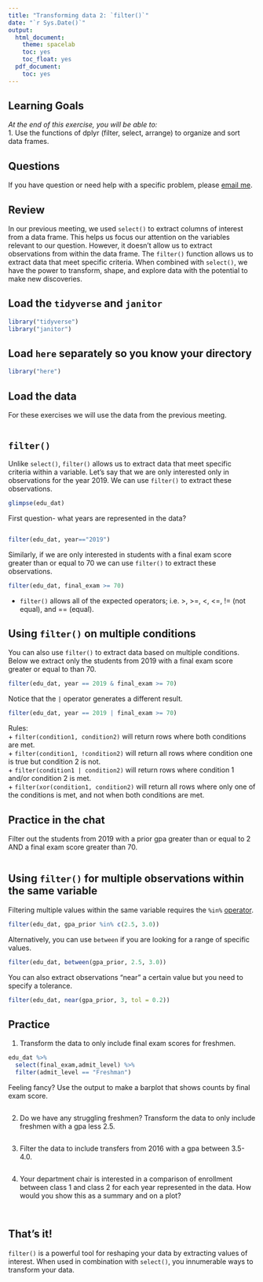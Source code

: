 ```yaml
---
title: "Transforming data 2: `filter()`"
date: "`r Sys.Date()`"
output:
  html_document:
    theme: spacelab
    toc: yes
    toc_float: yes
  pdf_document:
    toc: yes
---
```


## Learning Goals  
*At the end of this exercise, you will be able to:*    
1. Use the functions of dplyr (filter, select, arrange) to organize and sort data frames.  

## Questions
If you have question or need help with a specific problem, please [email me](mailto: jmledford@ucdavis.edu).  

## Review  
In our previous meeting, we used `select()` to extract columns of interest from a data frame. This helps us focus our attention on the variables relevant to our question. However, it doesn't allow us to extract observations from within the data frame. The `filter()` function allows us to extract data that meet specific criteria. When combined with `select()`, we have the power to transform, shape, and explore data with the potential to make new discoveries.  

## Load the `tidyverse` and `janitor`
```r
library("tidyverse")
library("janitor")
```

## Load `here` separately so you know your directory  
```r
library("here")
```

## Load the data
For these exercises we will use the data from the previous meeting.
```r

```

## `filter()`
Unlike `select()`, `filter()` allows us to extract data that meet specific criteria within a variable. Let's say that we are only interested only in observations for the year 2019. We can use `filter()` to extract these observations.
```r
glimpse(edu_dat)
```

First question- what years are represented in the data?  
```r

```

```r
filter(edu_dat, year=="2019")
```

Similarly, if we are only interested in students with a final exam score greater than or equal to 70 we can use `filter()` to extract these observations.  
```r
filter(edu_dat, final_exam >= 70)
```

+ `filter()` allows all of the expected operators; i.e. >, >=, <, <=, != (not equal), and == (equal).  

## Using `filter()` on multiple conditions
You can also use `filter()` to extract data based on multiple conditions. Below we extract only the students from 2019 with a final exam score greater or equal to than 70.
```r
filter(edu_dat, year == 2019 & final_exam >= 70)
```

Notice that the `|` operator generates a different result.
```r
filter(edu_dat, year == 2019 | final_exam >= 70)
```

Rules:  
+ `filter(condition1, condition2)` will return rows where both conditions are met.  
+ `filter(condition1, !condition2)` will return all rows where condition one is true but condition 2 is not.  
+ `filter(condition1 | condition2)` will return rows where condition 1 and/or condition 2 is met.  
+ `filter(xor(condition1, condition2)` will return all rows where only one of the conditions is met, and not when both conditions are met.  

## Practice in the chat
Filter out the students from 2019 with a prior gpa greater than or equal to 2 AND a final exam score greater than 70.
```r

```

## Using `filter()` for multiple observations within the same variable 
Filtering multiple values within the same variable requires the `%in%` [operator](https://www.tutorialspoint.com/r/r_operators.htm).    
```r
filter(edu_dat, gpa_prior %in% c(2.5, 3.0))
```

Alternatively, you can use `between` if you are looking for a range of specific values.  
```r
filter(edu_dat, between(gpa_prior, 2.5, 3.0))
```

You can also extract observations "near" a certain value but you need to specify a tolerance.  
```r
filter(edu_dat, near(gpa_prior, 3, tol = 0.2))
```

## Practice
1. Transform the data to only include final exam scores for freshmen.
```r
edu_dat %>%
  select(final_exam,admit_level) %>%
  filter(admit_level == "Freshman")
```

Feeling fancy? Use the output to make a barplot that shows counts by final exam score.
```r

```

2. Do we have any struggling freshmen? Transform the data to only include freshmen with a gpa less 2.5.
```r

```

3. Filter the data to include transfers from 2016 with a gpa between 3.5-4.0.
```r

```

4. Your department chair is interested in a comparison of enrollment between class 1 and class 2 for each year represented in the data. How would you show this as a summary and on a plot?
```r

```

```r

```

## That's it!  
`filter()` is a powerful tool for reshaping your data by extracting values of interest. When used in combination with `select()`, you innumerable ways to transform your data.